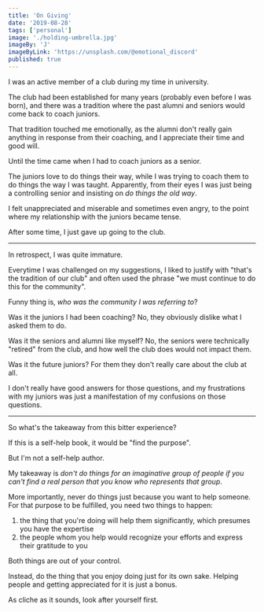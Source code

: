 ---
title: 'On Giving'
date: '2019-08-28'
tags: ['personal']
image: './holding-umbrella.jpg'
imageBy: 'J'
imageByLink: 'https://unsplash.com/@emotional_discord'
published: true
---

I was an active member of a club during my time in university.

The club had been established for many years (probably even before I was born), and there was a tradition where the past alumni and seniors would come back to coach juniors.

That tradition touched me emotionally, as the alumni don't really gain anything in response from their coaching, and I appreciate their time and good will.

Until the time came when I had to coach juniors as a senior.

The juniors love to do things their way, while I was trying to coach them to do things the way I was taught. Apparently, from their eyes I was just being a controlling senior and insisting on _do things the old way_.

I felt unappreciated and miserable and sometimes even angry, to the point where my relationship with the juniors became tense.

After some time, I just gave up going to the club.

---

In retrospect, I was quite immature.

Everytime I was challenged on my suggestions, I liked to justify with "that's the tradition of our club" and often used the phrase "we must continue to do this for the community".

Funny thing is, _who was the community I was referring to_?

Was it the juniors I had been coaching? No, they obviously dislike what I asked them to do.

Was it the seniors and alumni like myself? No, the seniors were technically "retired" from the club, and how well the club does would not impact them.

Was it the future juniors? For them they don't really care about the club at all.

I don't really have good answers for those questions, and my frustrations with my juniors was just a manifestation of my confusions on those questions.

---

So what's the takeaway from this bitter experience?

If this is a self-help book, it would be "find the purpose".

But I'm not a self-help author.

My takeaway is _don't do things for an imaginative group of people if you can't find a real person that you know who represents that group_.

More importantly, never do things just because you want to help someone. For that purpose to be fulfilled, you need two things to happen:

1. the thing that you're doing will help them significantly, which presumes you have the expertise
1. the people whom you help would recognize your efforts and express their gratitude to you

Both things are out of your control.

Instead, do the thing that you enjoy doing just for its own sake. Helping people and getting appreciated for it is just a bonus.

As cliche as it sounds, look after yourself first.
